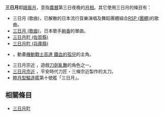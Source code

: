 '''三日月'''即[[娥眉月|娥眉月]]，意指[[農曆|農曆]]第三日夜晚的[[月相|月相]]。其它使用三日月的條目有：

*三日月 (歌曲)，已解散的日本流行音樂演唱及舞蹈團體組合[[RSP_(團體)|RSP (團體)]]的歌曲。
*[[三日月_(歌曲)|三日月 (歌曲)]]，日本歌手[[絢香|絢香]]的單曲。
*[[三日月町_(佐賀縣)|三日月町 (佐賀縣)]]
*[[三日月町_(兵庫縣)|三日月町 (兵庫縣)]]
*{{nihongo|三日月·奥格斯|三日月・オーガス|Mikazuki Augus}}，動畫[[機動戰士高達_鐵血的孤兒|機動戰士高達 鐵血的孤兒]]的主角。
*三日月宗近 ，遊戲[[刀劍亂舞|刀劍亂舞]]的角色之一。
*[[三日月宗近|三日月宗近]] ，平安時代刀匠・三條宗近製作的太刀。
*[[睦月型驅逐艦|睦月型驅逐艦]]第十號艦「三日月」。
{{noteTA|G1}}

== 相關條目 ==
* [[三日月町|三日月町]]

{{消歧義|三|Cat=三字消歧義}}